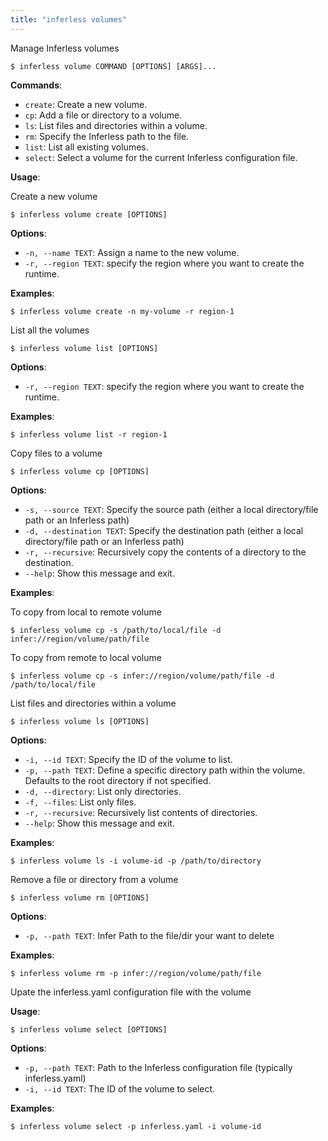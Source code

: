 ```yaml
---
title: "inferless volumes"
---
```



Manage Inferless volumes 

```console
$ inferless volume COMMAND [OPTIONS] [ARGS]...
```

**Commands**:

* `create`: Create a new volume.
* `cp`: Add a file or directory to a volume.
* `ls`: List files and directories within a volume.
* `rm`: Specify the Inferless path to the file.
* `list`: List all existing volumes.
* `select`: Select a volume for the current Inferless configuration file.


**Usage**:

Create a new volume

```console
$ inferless volume create [OPTIONS]
```

**Options**:

* `-n, --name TEXT`: Assign a name to the new volume.
* `-r, --region TEXT`: specify the region where you want to create the runtime.


**Examples**:
```console
$ inferless volume create -n my-volume -r region-1
```

List all the volumes 

```console
$ inferless volume list [OPTIONS]
```

**Options**:

* `-r, --region TEXT`: specify the region where you want to create the runtime.


**Examples**:
```console
$ inferless volume list -r region-1
```

Copy files to a volume 

```console
$ inferless volume cp [OPTIONS]
```

**Options**:

* `-s, --source TEXT`: Specify the source path (either a local directory/file path or an Inferless path)
* `-d, --destination TEXT`: Specify the destination path (either a local directory/file path or an Inferless path)
* `-r, --recursive`: Recursively copy the contents of a directory to the destination.
* `--help`: Show this message and exit.

**Examples**:

To copy from local to remote volume

```console
$ inferless volume cp -s /path/to/local/file -d infer://region/volume/path/file
```

To copy from remote to local volume

```console
$ inferless volume cp -s infer://region/volume/path/file -d /path/to/local/file
```


List files and directories within a volume

```console
$ inferless volume ls [OPTIONS]
```

**Options**:

* `-i, --id TEXT`: Specify the ID of the volume to list.
* `-p, --path TEXT`: Define a specific directory path within the volume. Defaults to the root directory if not specified.
* `-d, --directory`: List only directories.
* `-f, --files`: List only files.
* `-r, --recursive`: Recursively list contents of directories.
* `--help`: Show this message and exit.


**Examples**:

```console
$ inferless volume ls -i volume-id -p /path/to/directory
```

Remove a file or directory from a volume

```console
$ inferless volume rm [OPTIONS]
```

**Options**:
* `-p, --path TEXT`: Infer Path to the file/dir your want to delete

**Examples**:

```console
$ inferless volume rm -p infer://region/volume/path/file
```

Upate the inferless.yaml configuration file with the volume

**Usage**:

```console
$ inferless volume select [OPTIONS]
```

**Options**:

* `-p, --path TEXT`: Path to the Inferless configuration file (typically inferless.yaml)
* `-i, --id TEXT`: The ID of the volume to select.


**Examples**:

```console
$ inferless volume select -p inferless.yaml -i volume-id
```


